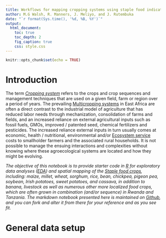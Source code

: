```yaml
---
title: Workflows for mapping cropping systems using staple food indicator species
author: M.G Walsh, R. Manners, J. Meliyo, and J. Rutembuka
date: "`r format(Sys.time(), '%d, %B, %Y')`"
output:
  html_document:
    toc: true
    toc_depth: 2
    fig_caption: true
    css: style.css
---
```


```r
knitr::opts_chunk$set(echo = TRUE)
```

# Introduction

The term [*Cropping system*](https://www.sciencedirect.com/science/article/pii/B9780123948076000241) refers to the crops and crop sequences and management techniques that are used on a given field, farm or region over a period of years. The prevailing [Multicropping systems](https://www.sciencedirect.com/topics/agricultural-and-biological-sciences/cropping-system) in East Africa are often a direct contrast to the industrial model of agriculture that has reduced labor needs through mechanization, consolidation of farms and fields, and an increased reliance on external agricultural inputs such as fossil fuels, GMOs, improved / patented seed, chemical fertilizers and pesticides. The increased reliance external inputs in turn usually comes at economic, health / nutritional, environmental and/or [Ecosystem service](https://en.wikipedia.org/wiki/Ecosystem_service) costs to smallholder farmers and the associated rural households. It is not possible to manage the ensuing interactions and complexities without knowing where these agroecological systems are located and how they might be evolving.

*The objective of this notebook is to provide starter code in [R](https://www.r-project.org/) for exploratory data analyses ([EDA](https://en.wikipedia.org/wiki/Exploratory_data_analysis)) and spatial mapping of the [Staple food crops](https://en.wikipedia.org/wiki/Staple_food), including: maize, millet, wheat, sorghum, rice, bean, chickpea, pigeon pea, soybean, Irish potatoes, sweet potatoes, and cassava, in addition to banana, livestock as well as numerous other more localized food crops, which are often grown in combination (and/or sequence) in Rwanda and Tanzania. The markdown notebook presented here is maintained on [Github](https://github.com/mgwalsh/Bioavailability/blob/master/CoDa_workflow.Rmd), and you can fork and alter it from there for your reference and as you see fit.*

# General data setup

